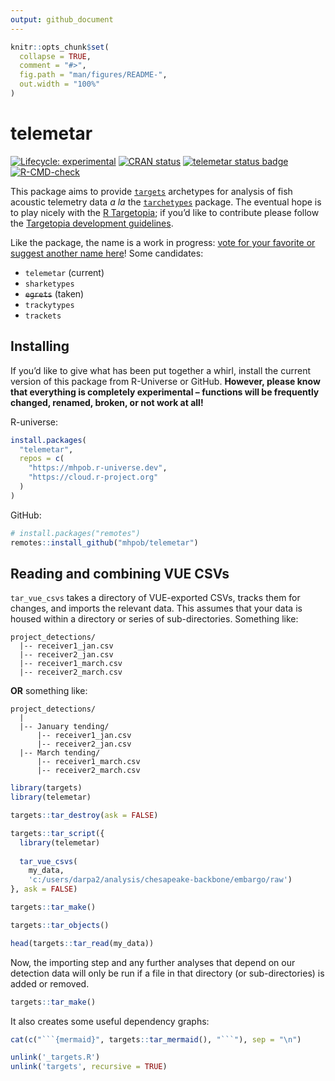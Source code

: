 ```yaml
---
output: github_document
---
```


<!-- README.md is generated from README.Rmd. Please edit that file -->

```r
knitr::opts_chunk$set(
  collapse = TRUE,
  comment = "#>",
  fig.path = "man/figures/README-",
  out.width = "100%"
)
```

# telemetar

<!-- badges: start -->
[![Lifecycle: experimental](https://img.shields.io/badge/lifecycle-experimental-orange.svg)](https://lifecycle.r-lib.org/articles/stages.html#experimental)
[![CRAN status](https://www.r-pkg.org/badges/version/telemetar)](https://CRAN.R-project.org/package=telemetar)
[![telemetar status badge](https://mhpob.r-universe.dev/badges/telemetar)](https://mhpob.r-universe.dev/telemetar)
[![R-CMD-check](https://github.com/mhpob/telemetar/actions/workflows/R-CMD-check.yaml/badge.svg)](https://github.com/mhpob/telemetar/actions/workflows/R-CMD-check.yaml)
<!-- badges: end -->

This package aims to provide [`targets`](https://docs.ropensci.org/targets/) archetypes for analysis of fish acoustic telemetry data *a la* the [`tarchetypes`](https://docs.ropensci.org/tarchetypes/) package. The eventual hope is to play nicely with the [R Targetopia](https://wlandau.github.io/targetopia/); if you'd like to contribute please follow the [Targetopia development guidelines](https://wlandau.github.io/targetopia/contributing.html).

Like the package, the name is a work in progress: [vote for your favorite or suggest another name here](https://github.com/mhpob/telemetar/discussions/2)! Some candidates:

-   `telemetar` (current)
-   `sharketypes`
-   ~~`egrets`~~ (taken)
-   `trackytypes`
-   `trackets`

## Installing
If you'd like to give what has been put together a whirl, install the current version of this package from R-Universe or GitHub. **However, please know that everything is completely experimental -- functions will be frequently changed, renamed, broken, or not work at all!**

R-universe:
```r
install.packages(
  "telemetar",
  repos = c(
    "https://mhpob.r-universe.dev",
    "https://cloud.r-project.org"
  )
)
```

GitHub:
```r
# install.packages("remotes")
remotes::install_github("mhpob/telemetar")
```

## Reading and combining VUE CSVs
`tar_vue_csvs` takes a directory of VUE-exported CSVs, tracks them for changes, and imports the relevant data. This assumes that your data is housed within a directory or series of sub-directories. Something like:

```
project_detections/
  |-- receiver1_jan.csv
  |-- receiver2_jan.csv
  |-- receiver1_march.csv
  |-- receiver2_march.csv
```

**OR** something like:

```
project_detections/
  |
  |-- January tending/
      |-- receiver1_jan.csv
      |-- receiver2_jan.csv
  |-- March tending/
      |-- receiver1_march.csv
      |-- receiver2_march.csv
```

```r
library(targets)
library(telemetar)
```


```r
targets::tar_destroy(ask = FALSE)
```


```r
targets::tar_script({
  library(telemetar)
  
  tar_vue_csvs(
    my_data,
    'c:/users/darpa2/analysis/chesapeake-backbone/embargo/raw')
}, ask = FALSE)

targets::tar_make()
```

```r
targets::tar_objects()

head(targets::tar_read(my_data))
```

Now, the importing step and any further analyses that depend on our detection data will only be run if a file in that directory (or sub-directories) is added or removed.

```r
targets::tar_make()
```

It also creates some useful dependency graphs:

```r
cat(c("```{mermaid}", targets::tar_mermaid(), "```"), sep = "\n")
```

```r
unlink('_targets.R')
unlink('targets', recursive = TRUE)
```

